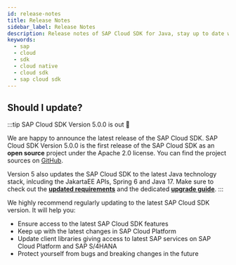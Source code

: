 ```yaml
---
id: release-notes
title: Release Notes
sidebar_label: Release Notes
description: Release notes of SAP Cloud SDK for Java, stay up to date with the recent features, fixes, dependency updates and recommendedations.
keywords:
  - sap
  - cloud
  - sdk
  - cloud native
  - cloud sdk
  - sap cloud sdk
---
```



<!-- vale off -->


<div className="logo logo-java"> </div>

<MvnBadge />

## Should I update?

:::tip SAP Cloud SDK Version 5.0.0 is out 🥳

We are happy to announce the latest release of the SAP Cloud SDK.
SAP Cloud SDK Version 5.0.0 is the first release of the SAP Cloud SDK as an **open source** project under the Apache 2.0 license.
You can find the project sources on [GitHub](https://github.com/SAP/cloud-sdk-java).

Version 5 also updates the SAP Cloud SDK to the latest Java technology stack, inlcuding the JakartaEE APIs, Spring 6 and Java 17.
Make sure to check out the [**updated requirements**](#important-compatibility-changes-with-version-5) and the dedicated [**upgrade guide**](/docs/java/v5/guides/5.0-upgrade-steps).
:::

We highly recommend regularly updating to the latest SAP Cloud SDK version.
It will help you:

- Ensure access to the latest SAP Cloud SDK features
- Keep up with the latest changes in SAP Cloud Platform
- Update client libraries giving access to latest SAP services on SAP Cloud Platform and SAP S/4HANA
- Protect yourself from bugs and breaking changes in the future

<!-- Copy and fill
# 5.xx.x - January 1, 2023

## Known issues

## Compatibility Notes

## New Functionality

## Improvements

## Fixed Issues
-->

<ReleaseNotes0To14 />
